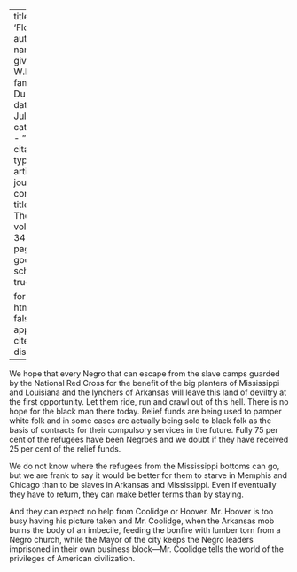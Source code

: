
---
title: 'Flood'
author:
  - name:
      given: W.E.B.
      family: Du Bois
date: Jul. 1927
categories: 
  - ""
citation: 
  type: article-journal
  container-title: The Crisis
  volume: 34
  issue: 5
  page: 169
google-scholar: true

format:
  html:
    toc: false
    appendix-cite-as: display
---


We hope that every Negro that can
escape from the slave camps guarded
by the National Red Cross for the
benefit of the big planters of Mississippi
and Louisiana and the lynchers
of Arkansas will leave this land of
deviltry at the first opportunity. Let
them ride, run and crawl out of this
hell. There is no hope for the black
man there today. Relief funds are
being used to pamper white folk
and in some cases are actually being
sold to black folk as the basis of contracts 
for their compulsory services in
the future. Fully 75 per cent of the
refugees have been Negroes and we
doubt if they have received 25 per cent
of the relief funds.

We do not know where the refugees
from the Mississippi bottoms can go,
but we are frank to say it would be
better for them to starve in Memphis
and Chicago than to be slaves in
Arkansas and Mississippi. Even if eventually
they have to return, they can
make better terms than by staying.

And they can expect no help from
Coolidge or Hoover. Mr. Hoover is
too busy having his picture taken and
Mr. Coolidge, when the Arkansas
mob burns the body of an imbecile,
feeding the bonfire with lumber torn
from a Negro church, while the
Mayor of the city keeps the Negro
leaders imprisoned in their own 
business block---Mr. Coolidge tells the
world of the privileges of American
civilization.


